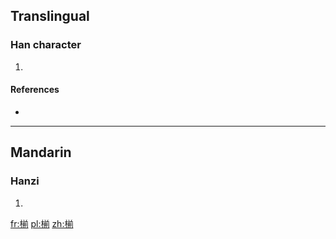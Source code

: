 ==Translingual==

===Han character===
{{Han char|rn=75|rad=木|as=09|sn=13|four=|canj=DTBN|ids=⿰木前}}

# {{defn|Han|sort=木09}}

====References====
* {{Han ref|kx=0538.060|dkj=15088|dj=0925.190|hdz=21255.040|uh=693E|ud=26942}}

----

==Mandarin==

===Hanzi===
{{cmn-hanzi|pin=[[jiān]] ([[jian1]]), [[zhàn]] ([[zhan4]])|wg=chien<sup>1</sup>, chan<sup>4</sup>}}

# {{defn|lang=cmn|sort=木09}}

[[fr:椾]]
[[pl:椾]]
[[zh:椾]]